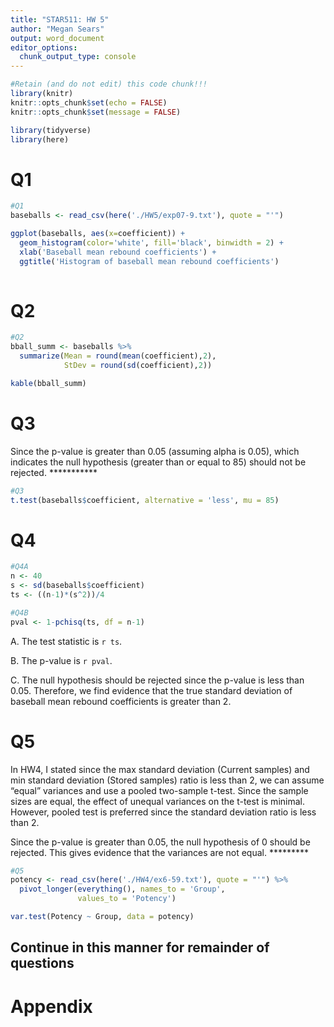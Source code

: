 ```yaml
---
title: "STAR511: HW 5"
author: "Megan Sears"
output: word_document
editor_options: 
  chunk_output_type: console
---
```


```r
#Retain (and do not edit) this code chunk!!!
library(knitr)
knitr::opts_chunk$set(echo = FALSE)
knitr::opts_chunk$set(message = FALSE)

library(tidyverse)
library(here)

```

# Q1 

```r
#Q1
baseballs <- read_csv(here('./HW5/exp07-9.txt'), quote = "'")

ggplot(baseballs, aes(x=coefficient)) +
  geom_histogram(color='white', fill='black', binwidth = 2) +
  xlab('Baseball mean rebound coefficients') +
  ggtitle('Histogram of baseball mean rebound coefficients')
          


```

# Q2

```r
#Q2
bball_summ <- baseballs %>%
  summarize(Mean = round(mean(coefficient),2),
            StDev = round(sd(coefficient),2))

kable(bball_summ)

```

# Q3

Since the p-value is greater than 0.05 (assuming alpha is 0.05), which indicates the null hypothesis (greater than or equal to 85) should not be rejected. ***********

```r
#Q3
t.test(baseballs$coefficient, alternative = 'less', mu = 85)
```

# Q4

```r
#Q4A
n <- 40
s <- sd(baseballs$coefficient)
ts <- ((n-1)*(s^2))/4

#Q4B
pval <- 1-pchisq(ts, df = n-1)

```

A. The test statistic is `r ts`.  

B. The p-value is `r pval`.

C. The null hypothesis should be rejected since the p-value is less than 0.05. Therefore, we find evidence that the true standard deviation of baseball mean rebound coefficients is greater than 2. 

# Q5

In HW4, I stated since the max standard deviation (Current samples) and min standard deviation (Stored samples) ratio is less than 2, we can assume "equal" variances and use a pooled two-sample t-test. Since the sample sizes are equal, the effect of unequal variances on the t-test is minimal. However, pooled test is preferred since the standard deviation ratio is less than 2.

Since the p-value is greater than 0.05, the null hypothesis of 0 should be rejected. This gives evidence that the variances are not equal. *********


```r
#Q5
potency <- read_csv(here('./HW4/ex6-59.txt'), quote = "'") %>%
  pivot_longer(everything(), names_to = 'Group',
               values_to = 'Potency')

var.test(Potency ~ Group, data = potency)

```


## Continue in this manner for remainder of questions

# Appendix
```r
```